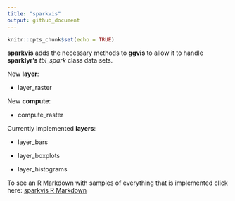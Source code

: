 ```yaml
---
title: "sparkvis"
output: github_document
---
```

```r
knitr::opts_chunk$set(echo = TRUE)
```

**sparkvis** adds the necessary methods to **ggvis** to allow it to handle **sparklyr's** *tbl_spark* class data sets.  

New **layer**:

- layer_raster

New **compute**:

- compute_raster

Currently implemented **layers**:

- layer_bars

- layer_boxplots

- layer_histograms

To see an R Markdown with samples of everything that is implemented click here: [sparkvis R Markdown](http://colorado.rstudio.com:3939/content/431/README-publish.html)
